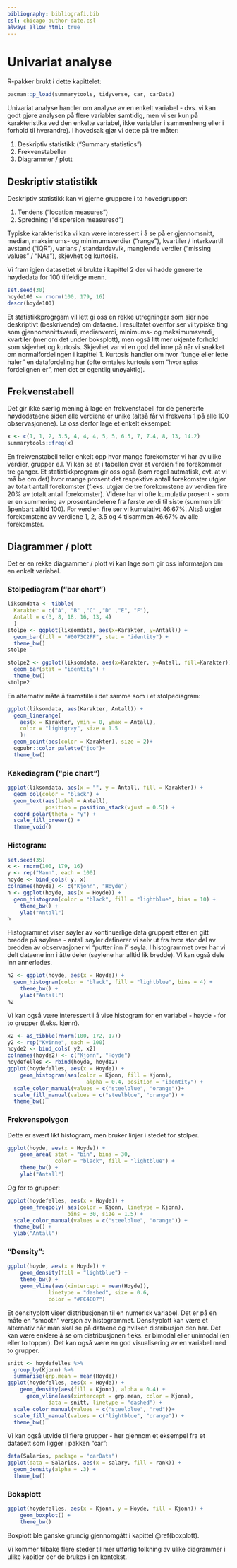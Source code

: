 ```yaml
---
bibliography: bibliografi.bib  
csl: chicago-author-date.csl
always_allow_html: true
---
```

# Univariat analyse

R-pakker brukt i dette kapittelet:

```r
pacman::p_load(summarytools, tidyverse, car, carData)
```

Univariat analyse handler om analyse av en enkelt variabel - dvs. vi kan godt gjøre analysen på flere variabler samtidig, men vi ser kun på karakteristika ved den enkelte variabel, ikke variabler i sammenheng eller i forhold til hverandre). I hovedsak gjør vi dette på tre måter:

1. Deskriptiv statistikk ("Summary statistics")
2. Frekvenstabeller
3. Diagrammer / plott

## Deskriptiv statistikk

Deskriptiv statistikk kan vi gjerne gruppere i to hovedgrupper: 

1. Tendens ("location measures")
2. Spredning ("dispersion measuresd")

Typiske karakteristika vi kan være interessert i å se på er gjennomsnitt, median, maksimums- og minimumsverdier ("range"), kvartiler / interkvartil avstand ("IQR"), varians / standardavvik, manglende verdier ("missing values" / "NAs"), skjevhet og kurtosis.

Vi fram igjen datasettet vi brukte i kapittel 2 der vi hadde genererte høydedata for 100 tilfeldige menn.

```r

set.seed(30)
hoyde100 <- rnorm(100, 179, 16)
descr(hoyde100)
```

Et statistikkprogrgam vil lett gi oss en rekke utregninger som sier noe deskriptivt (beskrivende) om dataene. I resultatet ovenfor ser vi typiske ting som gjennomsnittsverdi, medianverdi, minimums- og maksimumsverdi, kvartiler (mer om det under boksplott), men også litt mer ukjente forhold som skjevhet og kurtosis. Skjevhet var vi en god del inne på når vi snakket om normalfordelingen i kapittel 1. Kurtosis handler om hvor "tunge eller lette haler" en datafordeling har (ofte omtales kurtosis som "hvor spiss fordelignen er", men det er egentlig unøyaktig). 

## Frekvenstabell

Det gir ikke særlig mening å lage en frekvenstabell for de genererte høydedataene siden alle verdiene er unike (altså får vi frekvens 1 på alle 100 observasjonene). La oss derfor lage et enkelt eksempel:

```r
x <- c(1, 1, 2, 3.5, 4, 4, 4, 5, 5, 6.5, 7, 7.4, 8, 13, 14.2)
summarytools::freq(x)
```

En frekvenstabell teller enkelt opp hvor mange forekomster vi har av ulike verdier, grupper e.l. Vi kan se at i tabellen over at verdien fire forekommer tre ganger. Et statistikkprogram gir oss også (som regel autmatisk, evt. at vi må be om det) hvor mange prosent det respektive antall forekomster utgjør av totalt antall forekomster (f.eks. utgjør de tre forekomstene av verdien fire 20% av totalt antall forekomster). Videre har vi ofte kumulativ prosent - som er en summering av prosentandelene fra første verdi til siste (summen blir åpenbart alltid 100). For verdien fire ser vi kumulativt 46.67%. Altså utgjør forekomstene av verdiene 1, 2, 3.5 og 4 tilsammen 46.67% av alle forekomster. 

## Diagrammer / plott

Det er en rekke diagrammer / plott vi kan lage som gir oss informasjon om en enkelt variabel. 

### Stolpediagram ("bar chart")

```r
liksomdata <- tibble(
  Karakter = c("A", "B" ,"C" ,"D" ,"E", "F"),  
  Antall = c(3, 8, 18, 16, 13, 4)
  )
stolpe <- ggplot(liksomdata, aes(x=Karakter, y=Antall)) + 
  geom_bar(fill = "#0073C2FF", stat = "identity") + 
  theme_bw()
stolpe
```

```r
stolpe2 <- ggplot(liksomdata, aes(x=Karakter, y=Antall, fill=Karakter)) + 
  geom_bar(stat = "identity") + 
  theme_bw()
stolpe2
```

En alternativ måte å framstille i det samme som i et stolpediagram:

```r
ggplot(liksomdata, aes(Karakter, Antall)) +
  geom_linerange(
    aes(x = Karakter, ymin = 0, ymax = Antall), 
    color = "lightgray", size = 1.5
    )+
  geom_point(aes(color = Karakter), size = 2)+
  ggpubr::color_palette("jco")+
  theme_bw()
```


### Kakediagram ("pie chart")

```r
ggplot(liksomdata, aes(x = "", y = Antall, fill = Karakter)) +
  geom_col(color = "black") +
  geom_text(aes(label = Antall),
            position = position_stack(vjust = 0.5)) +
  coord_polar(theta = "y") +
  scale_fill_brewer() +
  theme_void()
```

### Histogram:

```r
set.seed(35)
x <- rnorm(100, 179, 16)
y <- rep("Mann", each = 100)
hoyde <- bind_cols( y, x)
colnames(hoyde) <- c("Kjonn", "Hoyde")
h <- ggplot(hoyde, aes(x = Hoyde)) + 
  geom_histogram(color = "black", fill = "lightblue", bins = 10) + 
    theme_bw() + 
    ylab("Antall")
h
```

Histogrammet viser søyler av kontinuerlige data gruppert etter en gitt bredde på søylene - antall søyler definerer vi selv ut fra hvor stor del av bredden av observasjoner vi "putter inn i" søyla. I histogrammet over har vi delt dataene inn i åtte deler (søylene har alltid lik bredde). Vi kan også dele inn annerledes.

```r
h2 <- ggplot(hoyde, aes(x = Hoyde)) + 
  geom_histogram(color = "black", fill = "lightblue", bins = 4) + 
    theme_bw() + 
    ylab("Antall")
h2
```

Vi kan også være interessert i å vise histogram for en variabel - høyde - for to grupper (f.eks. kjønn).

```r
x2 <- as_tibble(rnorm(100, 172, 17))
y2 <- rep("Kvinne", each = 100)
hoyde2 <- bind_cols( y2, x2)
colnames(hoyde2) <- c("Kjonn", "Hoyde")
hoydefelles <- rbind(hoyde, hoyde2)
ggplot(hoydefelles, aes(x = Hoyde)) +
    geom_histogram(aes(color = Kjonn, fill = Kjonn),
                         alpha = 0.4, position = "identity") +
  scale_color_manual(values = c("steelblue", "orange"))+
  scale_fill_manual(values = c("steelblue", "orange")) +
  theme_bw()
```

### Frekvenspolygon

Dette er svært likt histogram, men bruker linjer i stedet for stolper.

```r
ggplot(hoyde, aes(x = Hoyde)) +
    geom_area( stat = "bin", bins = 30,
               color = "black", fill = "lightblue") +
    theme_bw() +
    ylab("Antall")
```

Og for to grupper:

```r
ggplot(hoydefelles, aes(x = Hoyde)) +
    geom_freqpoly( aes(color = Kjonn, linetype = Kjonn),
                   bins = 30, size = 1.5) +
  scale_color_manual(values = c("steelblue", "orange")) +
  theme_bw() +
  ylab("Antall")
```


### "Density":

```r
ggplot(hoyde, aes(x = Hoyde)) +
    geom_density(fill = "lightblue") + 
    theme_bw() + 
    geom_vline(aes(xintercept = mean(Hoyde)), 
             linetype = "dashed", size = 0.6,
             color = "#FC4E07")
```

Et densityplott viser distribusjonen til en numerisk variabel. Det er på en måte en "smooth" versjon av histogrammet. Densityplott kan være et alternativ når man skal se på dataene og hvilken distribusjon den har. Det kan være enklere å se om distribusjonen f.eks. er bimodal eller unimodal (en eller to topper). Det kan også være en god visualisering av en variabel med to grupper.

```r
snitt <- hoydefelles %>% 
  group_by(Kjonn) %>%
  summarise(grp.mean = mean(Hoyde))
ggplot(hoydefelles, aes(x = Hoyde)) +
    geom_density(aes(fill = Kjonn), alpha = 0.4) +
      geom_vline(aes(xintercept = grp.mean, color = Kjonn),
             data = snitt, linetype = "dashed") +
  scale_color_manual(values = c("steelblue", "red"))+
  scale_fill_manual(values = c("lightblue", "orange")) +
  theme_bw()
```

Vi kan også utvide til flere grupper - her gjennom et eksempel fra et datasett som ligger i pakken "car":
```r
data(Salaries, package = "carData")
ggplot(data = Salaries, aes(x = salary, fill = rank)) +
  geom_density(alpha = .3) +
  theme_bw() 
```


### Boksplott

```r
ggplot(hoydefelles, aes(x = Kjonn, y = Hoyde, fill = Kjonn)) +
    geom_boxplot() +
    theme_bw()
```

Boxplott ble ganske grundig gjennomgått i kapittel \@ref(boxplott).

Vi kommer tilbake flere steder til mer utførlig tolkning av ulike diagrammer i ulike kapitler der de brukes i en kontekst. 
